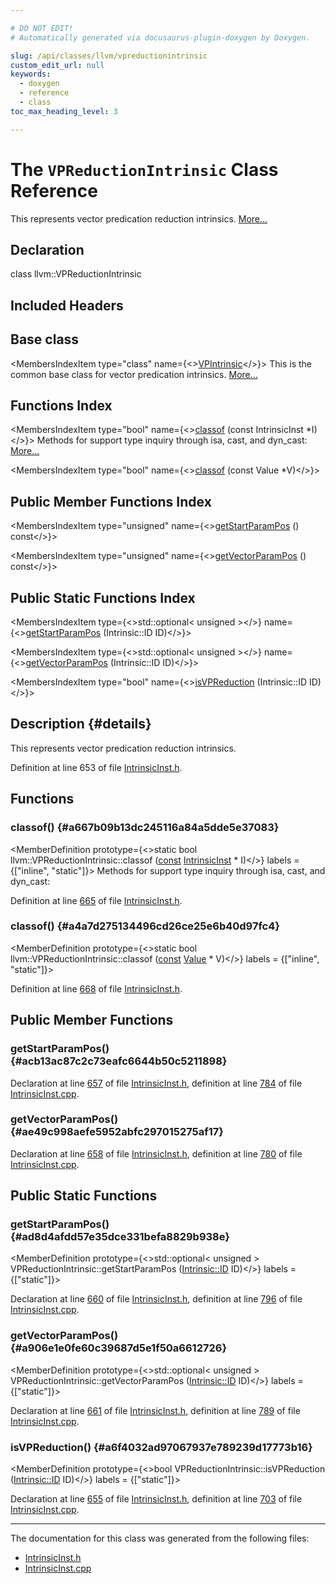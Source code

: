 ```yaml
---

# DO NOT EDIT!
# Automatically generated via docusaurus-plugin-doxygen by Doxygen.

slug: /api/classes/llvm/vpreductionintrinsic
custom_edit_url: null
keywords:
  - doxygen
  - reference
  - class
toc_max_heading_level: 3

---
```





# The `VPReductionIntrinsic` Class Reference

<DoxygenPage pluginConfig={pluginConfig}>

This represents vector predication reduction intrinsics. <a href="#details">More...</a>

## Declaration

<CodeBlock>class llvm::VPReductionIntrinsic</CodeBlock>

## Included Headers

<IncludesList>
<IncludesListItem
  filePath="llvm/IR/IntrinsicInst.h"
  permalink="/docs/api/files/include/include/llvm/include/llvm/ir/intrinsicinst-h"
  isLocal="true" />
</IncludesList>

## Base class

<MembersIndex>

<MembersIndexItem
  type="class"
  name={<><a href="/docs/api/classes/llvm/vpintrinsic">VPIntrinsic</a></>}>
This is the common base class for vector predication intrinsics. <a href="/docs/api/classes/llvm/vpintrinsic/#details">More...</a>
</MembersIndexItem>

</MembersIndex>

## Functions Index

<MembersIndex>

<MembersIndexItem
  type="bool"
  name={<><a href="#a667b09b13dc245116a84a5dde5e37083">classof</a> (const IntrinsicInst &#42;I)</>}>
Methods for support type inquiry through isa, cast, and dyn&#95;cast: <a href="#a667b09b13dc245116a84a5dde5e37083">More...</a>
</MembersIndexItem>

<MembersIndexItem
  type="bool"
  name={<><a href="#a4a7d275134496cd26ce25e6b40d97fc4">classof</a> (const Value &#42;V)</>}>
</MembersIndexItem>

</MembersIndex>

## Public Member Functions Index

<MembersIndex>

<MembersIndexItem
  type="unsigned"
  name={<><a href="#acb13ac87c2c73eafc6644b50c5211898">getStartParamPos</a> () const</>}>
</MembersIndexItem>

<MembersIndexItem
  type="unsigned"
  name={<><a href="#ae49c998aefe5952abfc297015275af17">getVectorParamPos</a> () const</>}>
</MembersIndexItem>

</MembersIndex>

## Public Static Functions Index

<MembersIndex>

<MembersIndexItem
  type={<>std::optional&lt; unsigned &gt;</>}
  name={<><a href="#ad8d4afdd57e35dce331befa8829b938e">getStartParamPos</a> (Intrinsic::ID ID)</>}>
</MembersIndexItem>

<MembersIndexItem
  type={<>std::optional&lt; unsigned &gt;</>}
  name={<><a href="#a906e1e0fe60c39687d5e1f50a6612726">getVectorParamPos</a> (Intrinsic::ID ID)</>}>
</MembersIndexItem>

<MembersIndexItem
  type="bool"
  name={<><a href="#a6f4032ad97067937e789239d17773b16">isVPReduction</a> (Intrinsic::ID ID)</>}>
</MembersIndexItem>

</MembersIndex>

## Description {#details}

This represents vector predication reduction intrinsics.

Definition at line 653 of file <a href="/docs/api/files/include/include/llvm/include/llvm/ir/intrinsicinst-h">IntrinsicInst.h</a>.

<SectionDefinition>

## Functions

### classof() {#a667b09b13dc245116a84a5dde5e37083}

<MemberDefinition
  prototype={<>static bool llvm::VPReductionIntrinsic::classof (<a href="/docs/api/files/lib/lib/target/lib/target/aarch64/aarch64promoteconstant-cpp/#a90f8350fecae261c25be85d38b451bff">const</a> <a href="/docs/api/classes/llvm/intrinsicinst">IntrinsicInst</a> &#42; I)</>}
  labels = {["inline", "static"]}>
Methods for support type inquiry through isa, cast, and dyn&#95;cast:

Definition at line <a href="/docs/api/files/include/include/llvm/include/llvm/ir/intrinsicinst-h/#l00665">665</a> of file <a href="/docs/api/files/include/include/llvm/include/llvm/ir/intrinsicinst-h">IntrinsicInst.h</a>.
</MemberDefinition>

### classof() {#a4a7d275134496cd26ce25e6b40d97fc4}

<MemberDefinition
  prototype={<>static bool llvm::VPReductionIntrinsic::classof (<a href="/docs/api/files/lib/lib/target/lib/target/aarch64/aarch64promoteconstant-cpp/#a90f8350fecae261c25be85d38b451bff">const</a> <a href="/docs/api/classes/llvm/value">Value</a> &#42; V)</>}
  labels = {["inline", "static"]}>

Definition at line <a href="/docs/api/files/include/include/llvm/include/llvm/ir/intrinsicinst-h/#l00668">668</a> of file <a href="/docs/api/files/include/include/llvm/include/llvm/ir/intrinsicinst-h">IntrinsicInst.h</a>.
</MemberDefinition>

</SectionDefinition>

<SectionDefinition>

## Public Member Functions

### getStartParamPos() {#acb13ac87c2c73eafc6644b50c5211898}

<MemberDefinition
  prototype="unsigned VPReductionIntrinsic::getStartParamPos () const">

Declaration at line <a href="/docs/api/files/include/include/llvm/include/llvm/ir/intrinsicinst-h/#l00657">657</a> of file <a href="/docs/api/files/include/include/llvm/include/llvm/ir/intrinsicinst-h">IntrinsicInst.h</a>, definition at line <a href="/docs/api/files/lib/lib/ir/intrinsicinst-cpp/#l00784">784</a> of file <a href="/docs/api/files/lib/lib/ir/intrinsicinst-cpp">IntrinsicInst.cpp</a>.
</MemberDefinition>

### getVectorParamPos() {#ae49c998aefe5952abfc297015275af17}

<MemberDefinition
  prototype="unsigned VPReductionIntrinsic::getVectorParamPos () const">

Declaration at line <a href="/docs/api/files/include/include/llvm/include/llvm/ir/intrinsicinst-h/#l00658">658</a> of file <a href="/docs/api/files/include/include/llvm/include/llvm/ir/intrinsicinst-h">IntrinsicInst.h</a>, definition at line <a href="/docs/api/files/lib/lib/ir/intrinsicinst-cpp/#l00780">780</a> of file <a href="/docs/api/files/lib/lib/ir/intrinsicinst-cpp">IntrinsicInst.cpp</a>.
</MemberDefinition>

</SectionDefinition>

<SectionDefinition>

## Public Static Functions

### getStartParamPos() {#ad8d4afdd57e35dce331befa8829b938e}

<MemberDefinition
  prototype={<>std::optional&lt; unsigned &gt; VPReductionIntrinsic::getStartParamPos (<a href="/docs/api/namespaces/llvm/intrinsic/#a80add6b3b1cdaec560907995127adc16">Intrinsic::ID</a> ID)</>}
  labels = {["static"]}>

Declaration at line <a href="/docs/api/files/include/include/llvm/include/llvm/ir/intrinsicinst-h/#l00660">660</a> of file <a href="/docs/api/files/include/include/llvm/include/llvm/ir/intrinsicinst-h">IntrinsicInst.h</a>, definition at line <a href="/docs/api/files/lib/lib/ir/intrinsicinst-cpp/#l00796">796</a> of file <a href="/docs/api/files/lib/lib/ir/intrinsicinst-cpp">IntrinsicInst.cpp</a>.
</MemberDefinition>

### getVectorParamPos() {#a906e1e0fe60c39687d5e1f50a6612726}

<MemberDefinition
  prototype={<>std::optional&lt; unsigned &gt; VPReductionIntrinsic::getVectorParamPos (<a href="/docs/api/namespaces/llvm/intrinsic/#a80add6b3b1cdaec560907995127adc16">Intrinsic::ID</a> ID)</>}
  labels = {["static"]}>

Declaration at line <a href="/docs/api/files/include/include/llvm/include/llvm/ir/intrinsicinst-h/#l00661">661</a> of file <a href="/docs/api/files/include/include/llvm/include/llvm/ir/intrinsicinst-h">IntrinsicInst.h</a>, definition at line <a href="/docs/api/files/lib/lib/ir/intrinsicinst-cpp/#l00789">789</a> of file <a href="/docs/api/files/lib/lib/ir/intrinsicinst-cpp">IntrinsicInst.cpp</a>.
</MemberDefinition>

### isVPReduction() {#a6f4032ad97067937e789239d17773b16}

<MemberDefinition
  prototype={<>bool VPReductionIntrinsic::isVPReduction (<a href="/docs/api/namespaces/llvm/intrinsic/#a80add6b3b1cdaec560907995127adc16">Intrinsic::ID</a> ID)</>}
  labels = {["static"]}>

Declaration at line <a href="/docs/api/files/include/include/llvm/include/llvm/ir/intrinsicinst-h/#l00655">655</a> of file <a href="/docs/api/files/include/include/llvm/include/llvm/ir/intrinsicinst-h">IntrinsicInst.h</a>, definition at line <a href="/docs/api/files/lib/lib/ir/intrinsicinst-cpp/#l00703">703</a> of file <a href="/docs/api/files/lib/lib/ir/intrinsicinst-cpp">IntrinsicInst.cpp</a>.
</MemberDefinition>

</SectionDefinition>

<hr/>

The documentation for this class was generated from the following files:

<ul>
<li><a href="/docs/api/files/include/include/llvm/include/llvm/ir/intrinsicinst-h">IntrinsicInst.h</a></li>
<li><a href="/docs/api/files/lib/lib/ir/intrinsicinst-cpp">IntrinsicInst.cpp</a></li>
</ul>

</DoxygenPage>
